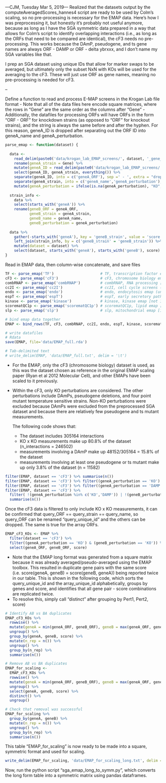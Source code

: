 ---CJM, Tuesday Mar 5, 2019---
Realized that the datasets output by the computeAveragedScores_hannes4
script are ready to be used by Colm's scaling, so no pre-processing
is necessary for the EMAP data. Here's how I was preprocessing it, but
honestly it's probably not useful anymore, because as long as I have
the SGA symmetric data prepared in a way that allows for Colm's script
to identify overlapping interactions (i.e., as long as the ORFs that 
need to be compared are identical), the cF3 needs no pre-processing.
This works because the DAmP, pseudogene, and ts gene names are always
ORF - DAMP or ORF - delta ybrxxx, and I don't name my SGA variables
like that.

I prep an SGA dataset using unique IDs that allow for marker swaps
to be averaged, but ultimately only the subset NxN with KOs will
be used for the averaging to the cF3. These will just use ORF as
gene names, meaning no pre-processing is needed for cF3.


--

Define a function to read and process E-MAP screens in the Krogan Lab file format
- Note that all of the data files here encode square matrices, where the rows in "Gene" are the same
  order as the columns after "Gene"
- Additionally, the datafiles for processing ORFs will have ORFs in the form "ORF - ORF" for knockdown strains
  (as opposed to "ORF" for knockout strains), and the string is always the same before and after the hyphen. For
  this reason, geneA_ID is dropped after separating out the ORF ID into geneA_name and geneA_perturbation.
```r
parse_emap <- function(dataset) {
  
  data <-
    read_delim(paste0('data/krogan_lab_EMAP_screens/', dataset, '_gene_names.txt'), delim='\t') %>% 
    rename(geneA_strain = Gene) %>% 
    mutate(geneA_ID = read_delim(paste0('data/krogan_lab_EMAP_screens/', dataset, '.txt'), delim='\t')$Gene) %>%
    select(geneA_ID, geneA_strain, everything()) %>% 
    separate(geneA_ID, into = c('geneA_ORF'), sep =' - ', extra = "drop", remove = TRUE) %>%
    separate(geneA_strain, into = c('geneA_name','geneA_perturbation'), sep =' - ', remove = FALSE) %>%
    mutate(geneA_perturbation = ifelse(is.na(geneA_perturbation), "KO", geneA_perturbation))
  
  strain_info <- 
    data %>% 
    select(starts_with('geneA')) %>% 
    rename(geneB_ORF = geneA_ORF,
           geneB_strain = geneA_strain,
           geneB_name = geneA_name,
           geneB_perturbation = geneA_perturbation)
  
  data %>%
    gather(-starts_with('geneA'), key = 'geneB_strain', value = 'score', na.rm = TRUE) %>% 
    left_join(strain_info, by = c('geneB_strain' = 'geneB_strain')) %>% 
    mutate(dataset = dataset) %>% 
    select(dataset, starts_with('geneA'), starts_with('geneB'), score)
}
```


Read in EMAP data, then column-wise concatenate, and save files
```r
TF <- parse_emap('TF')                     # TF, transcription factor emap [not 1536]
cF3 <- parse_emap('cF3')                   # cF3, chromosome biology emap [not 1536]
combRNAP <- parse_emap('combRNAP')         # combRNAP, RNA processing [not 1536]
cc2I <- parse_emap('cc2I')                 # cc2I, cell cycle screens (unpublished?)
endo <- parse_emap('endo')                 # endo, endocytosis emap (unpublished?) [not 1536]
espT <- parse_emap('espT')                 # espT, early secretory pathway emap [not 1536]
kinase <- parse_emap('kinase')             # kinase, kinase emap [not 1536]
scorematQC1p <- parse_emap('scorematQC1p') # scorematQC1p, lipid emap [1536]
slp <- parse_emap('slp')                   # slp, mitochondrial emap [1536]

# bind emap data together
EMAP <- bind_rows(TF, cF3, combRNAP, cc2I, endo, espT, kinase, scorematQC1p, slp)

# write datafiles
# Rdata
save(EMAP, file='data/EMAP_full.rda') 

# Tab-delimited text
# write_delim(EMAP, 'data/EMAP_full.txt', delim = '\t')
```


- For the EMAP, only the cF3 (chromosome biology) dataset is used, as this was the dataset
  chosen as reference in the original EMAP scaling paper (Ryan et al 2012 Molecular Cell),
  and other EMAPs have been scaled to it previously.
- Within the cF3, only KO perturbations are considered. The other perturbations include DAmPs,
  pseudogene deletions, and four point mutant temperature sensitive strains. Non-KO perturbations
  were excluded because DAmPs were excluded from the preprocessed SGA dataset and because there
  are relatively few pseudogene and ts mutant measurements.
  
  The following code shows that:
    - The dataset includes 305164 interactions
    - KO x KO measurements make up 80.8% of the dataset (n_interactions = 246502)
    - measurements involving a DAmP make up 48152/305164 = 15.8% of the dataset
    - measurements involving at least one pseudogene or ts mutant make up only 3.8% of the
      dataset (n = 11582)

```r
filter(EMAP, dataset == 'cF3') %>% summarise(n())
filter(EMAP, dataset == 'cF3') %>% filter((geneA_perturbation == 'KO') & (geneB_perturbation == 'KO')) %>% summarise(n())
filter(EMAP, dataset == 'cF3') %>% filter((geneA_perturbation == 'DAMP') | (geneB_perturbation == 'DAMP')) %>% summarise(n())
filter(EMAP, dataset == 'cF3') %>%
  filter( !(geneA_perturbation %in% c('KO','DAMP')) | !(geneB_perturbation %in% c('KO','DAMP'))) %>%
  summarise(n())
```


Once the cF3 data is filtered to only include KO x KO measurements, it can be confirmed that
  query_ORF == query_strain == query_name, so query_ORF can be renamed "query_unique_id" and the
  others can be dropped. The same is true for the array ORFs.

```r
EMAP_cF3_KOs <- EMAP %>%
  filter(dataset == 'cF3') %>% 
  filter((geneA_perturbation == 'KO') & (geneB_perturbation == 'KO')) %>% 
  select(geneA_ORF, geneB_ORF, score)
```

- Note that the EMAP long format was generated from a square matrix because it was already
  averaged/pseudo-averaged using the EMAP toolbox. This resulted in duplicate gene pairs with
  the same score (i.e. score(geneA, geneB) = score(geneB, geneA)) being reported twice in our
  table. This is shown in the following code, which sorts the query_unique_id and the
  array_unique_id alphabetically, groups by genes and score, and identifies that all gene
  pair - score combinations are replicated twice.
- To resolve this, simply call "distinct" after grouping by Pert1, Pert2, score)
  
```r
# Identify AB vs BA duplicates
EMAP_cF3_KOs %>% 
  rowwise() %>%
  mutate(geneA = min(geneA_ORF, geneB_ORF), geneB = max(geneA_ORF, geneB_ORF)) %>%
  ungroup() %>% 
  group_by(geneA, geneB, score) %>%
  mutate(n_rep = n()) %>% 
  ungroup() %>% 
  group_by(n_rep) %>% 
  summarise(n())

# Remove AB vs BA duplicates
EMAP_for_scaling <-
  EMAP_cF3_KOs %>% 
  rowwise() %>%
  mutate(geneA = min(geneA_ORF, geneB_ORF), geneB = max(geneA_ORF, geneB_ORF)) %>%
  ungroup() %>% 
  select(geneA, geneB, score) %>% 
  distinct() %>% 
  ungroup()

# Check that removal was successful
EMAP_for_scaling %>% 
  group_by(geneA, geneB) %>% 
  mutate(n_rep = n()) %>% 
  ungroup() %>% 
  group_by(n_rep) %>%
  summarise(n())

```

This table "EMAP_for_scaling" is now ready to be made into a square, symmetric format and used for scaling.
```r
write_delim(EMAP_for_scaling, 'data/EMAP_for_scaling_long.txt', delim = '\t')
```



Now, run the python script "sga_emap_long_to_symm.py", which converts the long form table into a symmetric
matrix using pandas dataframes.